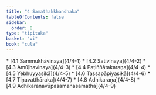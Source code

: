 ```yaml
---
title: "4 Samathakkhandhaka"
tableOfContents: false
sidebar:
  order: 8
type: "tipitaka"
basket: "vi"
book: "cula"
---
```



<DynamicBreadcrumb />



<TableOfContents book="cula" section="4">
* [4.1 Sammukhāvinaya](4/4-1)
* [4.2 Sativinaya](4/4-2)
* [4.3 Amūḷhavinaya](4/4-3)
* [4.4 Paṭiññātakaraṇa](4/4-4)
* [4.5 Yebhuyyasikā](4/4-5)
* [4.6 Tassapāpiyasikā](4/4-6)
* [4.7 Tiṇavatthāraka](4/4-7)
* [4.8 Adhikaraṇa](4/4-8)
* [4.9 Adhikaraṇavūpasamanasamatha](4/4-9)
</TableOfContents>